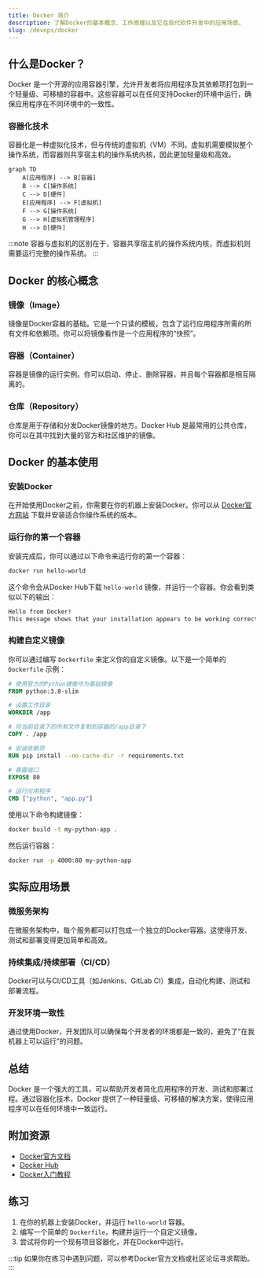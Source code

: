 ```yaml
---
title: Docker 简介
description: 了解Docker的基本概念、工作原理以及它在现代软件开发中的应用场景。
slug: /devops/docker
---
```


## 什么是Docker？

Docker 是一个开源的应用容器引擎，允许开发者将应用程序及其依赖项打包到一个轻量级、可移植的容器中。这些容器可以在任何支持Docker的环境中运行，确保应用程序在不同环境中的一致性。

### 容器化技术

容器化是一种虚拟化技术，但与传统的虚拟机（VM）不同。虚拟机需要模拟整个操作系统，而容器则共享宿主机的操作系统内核，因此更加轻量级和高效。

```mermaid
graph TD
    A[应用程序] --> B[容器]
    B --> C[操作系统]
    C --> D[硬件]
    E[应用程序] --> F[虚拟机]
    F --> G[操作系统]
    G --> H[虚拟机管理程序]
    H --> D[硬件]
```

:::note
容器与虚拟机的区别在于，容器共享宿主机的操作系统内核，而虚拟机则需要运行完整的操作系统。
:::

## Docker 的核心概念

### 镜像（Image）

镜像是Docker容器的基础。它是一个只读的模板，包含了运行应用程序所需的所有文件和依赖项。你可以将镜像看作是一个应用程序的“快照”。

### 容器（Container）

容器是镜像的运行实例。你可以启动、停止、删除容器，并且每个容器都是相互隔离的。

### 仓库（Repository）

仓库是用于存储和分发Docker镜像的地方。Docker Hub 是最常用的公共仓库，你可以在其中找到大量的官方和社区维护的镜像。

## Docker 的基本使用

### 安装Docker

在开始使用Docker之前，你需要在你的机器上安装Docker。你可以从 [Docker官方网站](https://www.docker.com/) 下载并安装适合你操作系统的版本。

### 运行你的第一个容器

安装完成后，你可以通过以下命令来运行你的第一个容器：

```bash
docker run hello-world
```

这个命令会从Docker Hub下载 `hello-world` 镜像，并运行一个容器。你会看到类似以下的输出：

```bash
Hello from Docker!
This message shows that your installation appears to be working correctly.
```

### 构建自定义镜像

你可以通过编写 `Dockerfile` 来定义你的自定义镜像。以下是一个简单的 `Dockerfile` 示例：

```dockerfile
# 使用官方的Python镜像作为基础镜像
FROM python:3.8-slim

# 设置工作目录
WORKDIR /app

# 将当前目录下的所有文件复制到容器的/app目录下
COPY . /app

# 安装依赖项
RUN pip install --no-cache-dir -r requirements.txt

# 暴露端口
EXPOSE 80

# 运行应用程序
CMD ["python", "app.py"]
```

使用以下命令构建镜像：

```bash
docker build -t my-python-app .
```

然后运行容器：

```bash
docker run -p 4000:80 my-python-app
```

## 实际应用场景

### 微服务架构

在微服务架构中，每个服务都可以打包成一个独立的Docker容器。这使得开发、测试和部署变得更加简单和高效。

### 持续集成/持续部署（CI/CD）

Docker可以与CI/CD工具（如Jenkins、GitLab CI）集成，自动化构建、测试和部署流程。

### 开发环境一致性

通过使用Docker，开发团队可以确保每个开发者的环境都是一致的，避免了“在我机器上可以运行”的问题。

## 总结

Docker 是一个强大的工具，可以帮助开发者简化应用程序的开发、测试和部署过程。通过容器化技术，Docker 提供了一种轻量级、可移植的解决方案，使得应用程序可以在任何环境中一致运行。

## 附加资源

- [Docker官方文档](https://docs.docker.com/)
- [Docker Hub](https://hub.docker.com/)
- [Docker入门教程](https://www.docker.com/101-tutorial)

## 练习

1. 在你的机器上安装Docker，并运行 `hello-world` 容器。
2. 编写一个简单的 `Dockerfile`，构建并运行一个自定义镜像。
3. 尝试将你的一个现有项目容器化，并在Docker中运行。

:::tip
如果你在练习中遇到问题，可以参考Docker官方文档或社区论坛寻求帮助。
:::
